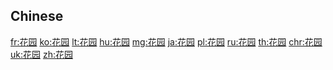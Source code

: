 {{also|花園}}
==Chinese==
{{zh-see|花園}}

[[fr:花园]]
[[ko:花园]]
[[lt:花园]]
[[hu:花园]]
[[mg:花园]]
[[ja:花园]]
[[pl:花园]]
[[ru:花园]]
[[th:花园]]
[[chr:花园]]
[[uk:花园]]
[[zh:花园]]